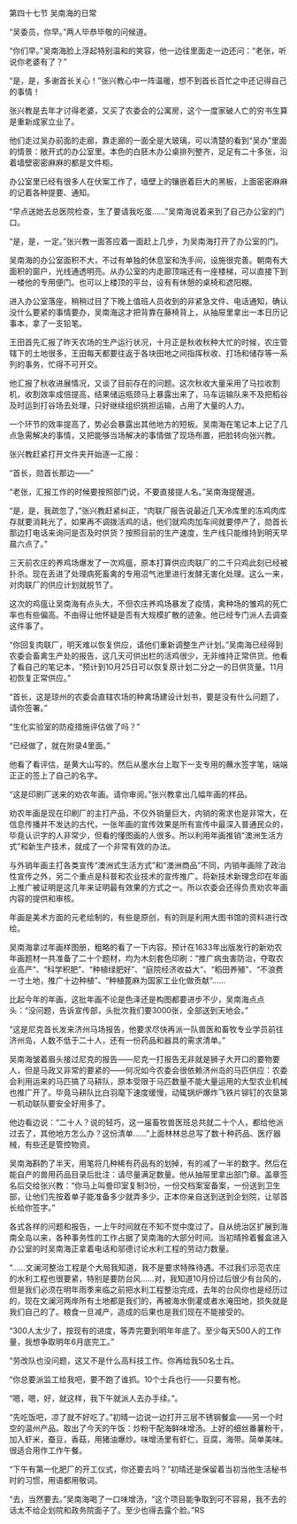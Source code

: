 

第四十七节 吴南海的日常

“吴委员，你早。”两人毕恭毕敬的问候道。

“你们早。”吴南海脸上浮起特别温和的笑容，他一边往里面走一边还问：“老张，听说你老婆有了？”

“是，是，多谢首长关心！”张兴教心中一阵温暖，想不到首长百忙之中还记得自己的事情！

张兴教是去年才讨得老婆，又买了农委会的公寓房，这个一度家破人亡的穷书生算是重新成家立业了。

他们走过吴办前面的走廊，靠走廊的一面全是大玻璃，可以清楚的看到“吴办”里面的情景：敞开式的办公室里。本色的白胚木办公桌排列整齐，足足有二十多张，沿着墙壁密密麻麻的都是文件柜。

办公室里已经有很多人在伏案工作了，墙壁上的镶嵌着巨大的黑板，上面密密麻麻的记着各种提要、通知。

“早点送她去总医院检查，生了要请我吃蛋……”吴南海说着来到了自己办公室的门口。

“是，是，一定。”张兴教一面答应着一面赶上几步，为吴南海打开了办公室的门。

吴南海的办公室面积不大，不过有单独的休息室和洗手间，设施很完善。朝南有大面积的窗户，光线通透明亮。从办公室的内走廊顶端还有一座楼梯，可以直接下到一楼他的专用便门。也可以上楼顶的平台，设有有休憩的桌椅和遮阳棚。

进入办公室落座，稍稍过目了下晚上值班人员收到的非紧急文件、电话通知，确认没什么要紧的事情要办，吴南海这才把背靠在藤椅背上，从抽屉里拿出一本日历记事本，拿了一支铅笔。

王田首先汇报了昨天农场的生产运行状况，十月正是秋收秋种大忙的时候，农庄管辖下的土地很多，王田每天都要往返于各块田地之间指挥秋收、打场和储存等一系列的事务，忙得不可开交。

他汇报了秋收进展情况，又谈了目前存在的问题。这次秋收大量采用了马拉收割机，收割效率成倍提高，结果储运瓶颈马上暴露出来了，马车运输队来不及把稻谷及时运到打谷场去处理，只好继续组织挑担运输，占用了大量的人力。

一个环节的效率提高了，势必会暴露出其他地方的短板。吴南海在笔记本上记了几点急需解决的事情，又把能够当场解决的事情做了现场布置，把脸转向张兴教。

张兴教赶紧打开文件夹开始逐一汇报：

“首长，勋首长那边――”

“老张，汇报工作的时候要按照部门说，不要直接提人名。”吴南海提醒道。

“是，是，我疏忽了，”张兴教赶紧纠正，“肉联厂报告说最近几天冷库里的冻鸡肉库存就要消耗光了，如果再不调拨活鸡的话，他们就鸡肉加车间就要停产了，勋首长那边打电话来询问是否及时供货？按照目前的生产速度，生产线只能维持到明天早晨六点了。”

三天前农庄的养鸡场爆发了一次鸡瘟，原本打算供应肉联厂的二千只鸡此刻已经被扑杀。现在丢进了处理病死畜禽的专用沼气池里进行发酵无害化处理。这么一来，对肉联厂的供应计划就脱节了。

这次的鸡瘟让吴南海有点头大，不但农庄养鸡场暴发了疫情，禽种场的雏鸡的死亡率也有些偏高。不由得让他怀疑是否有大规模扩散的迹象。他已经专门派人去调查这件事了。

“你回复肉联厂，明天难以恢复供应，请他们重新调整生产计划。”吴南海已经得到农委会畜禽生产处的报告，这几天可供出栏的活鸡很少，无非维持正常供货。他看了看自己的笔记本，“预计到10月25日可以恢复原计划二分之一的日供货量。11月初恢复正常供应。”

“首长，这是琼州的农委会直辖农场的种禽场建设计划书，要是没有什么问题了，请你签署。”

“生化实验室的防疫措施评估做了吗？”

“已经做了，就在附录4里面。”

他看了看评估，是黄大山写的。然后从墨水台上取下一支专用的蘸水签字笔，端端正正的签上了自己的名字。

“这是印刷厂送来的劝农年画。请你审阅。”张兴教拿出几幅年画的样品。

劝农年画是现在印刷厂的主打产品，不仅外销量巨大，内销的需求也是非常大，在信息传播并不发达的古代，一张年画的宣传效果是所有宣传中最深入普通民众的，毕竟认识字的人非常少，但看的懂图画的人很多。所以利用年画推销“澳洲生活方式”和新生产技术，就成了一个非常有效的办法。

与外销年画主打各类宣传“澳洲式生活方式”和“澳洲商品”不同，内销年画除了政治性宣传之外，另二个重点是科普和农业技术的宣传推广。将新技术新理念印在年画上推广被证明是这几年来证明最有效果的方式之一。所以农委会还得负责劝农年画内容的提供和审核。

年画是美术方面的元老绘制的，有些是原创，有的则是利用大图书馆的资料进行改绘。

吴南海拿过年画样图册，粗略的看了一下内容。预计在1633年出版发行的新劝农年画题材一共准备了二十个题材，均为木刻套色印刷：“推广病虫害防治，夺取农业高产”、“科学积肥”、“种植绿肥好”、“庭院经济收益大”、“稻田养殖”、“不浪费一寸土地，推广十边种植”、“种植蓖麻为国家工业化做贡献”……

比起今年的年画，这批年画不论是色泽还是构图都要进步不少，吴南海点点头：“没问题，告诉宣传部，头批次我们要3000张，全部送到天地会。”

“这是尼克首长发来济州马场报告，他要求尽快再派一队兽医和畜牧专业学员前往济州岛，人数不低于二十人，还有一份药品和器具的需求清单。”

吴南海皱着眉头接过尼克的报告――尼克一打报告无非就是狮子大开口的要物要人，但是马政又非常的要紧的――何况如今农委会很依赖济州岛的马匹供应：农委会利用运来的马匹搞了马耕队，原本受限于马匹数量不能大量运用的大型农业机械也推广开了。毕竟马耕队比白羽麾下速度缓慢，动辄锅炉爆炸飞铁片铆钉的农垦第一机动联队要安全好用多了。

他边看边说：“二十人？说的轻巧，这一届畜牧兽医班总共就二十个人，都给他派过去了，其他地方怎么办？这份清单……”上面林林总总写了数十种药品、医疗器械，有些还是管控物资。

吴南海斟酌了半天，用笔将几种稀有药品有的划掉，有的减了一半的数字。然后在能自产的兽用药品目录后批注：请尽量满足数量。他从抽屉里拿出部门章。盖章签名后交给张兴教：“你马上叫誊印室复制3份，一份交档案室备案，一份送到卫生部，让他们先按着单子能准备多少就弄多少。正本你亲自送到送到企划院，让邬首长给你签字。”

各式各样的问题和报告，一上午时间就在不知不觉中度过了。自从统治区扩展到海南全岛以来，各种事务性的工作占据了吴南海的大部分时间。当初晴拎着餐盒进入办公室的时吴南海正拿着电话和邬德讨论水利工程的劳动力数量。

“……文澜河整治工程是个大局我知道，我不是要求特殊待遇。不过我们示范农庄的水利工程也很要紧，特别是要防台风……对，我知道10月份过后很少有台风的，但是我们必须在明年雨季来临之前把水利工程整治完成，去年的台风你也是经历过的，现在文澜河两岸所有土地都是我们的，再被海水倒灌或者水淹田地，损失就是我们自己的了。粮食一旦减产，造成的后果也是我们现在不能接受的。

“300人太少了，按现有的进度，等弄完要到明年年底了。至少每天500人的工作量，我想争取明年6月底完工。”

“劳改队也没问题，这又不是什么高科技工作。你再给我50名士兵。

“你总要派监工给我吧，要不跑了谁抓。10个士兵也行――只要有枪。

“嗯，嗯，好，就这样，我下午就派人去办手续。”。

“先吃饭吧，凉了就不好吃了。”初晴一边说一边打开三层不锈钢餐盒――另一个时空的温州产品。取出了今天的午饭：炒粉干配海鲜味增汤。上好的细丝番薯粉干，加入虾米，蚕豆，香菇，用猪油爆炒。味增汤里有虾仁，豆腐，海带。简单美味。很适合用作工作午餐。

“下午有第一化肥厂的开工仪式，你还要去吗？”初晴还是保留着当初当他生活秘书时的习惯，用语都用敬词。

“去，当然要去。”吴南海喝了一口味增汤，“这个项目能争取到可不容易，我不去的话太不给企划院和政务院面子了。至少也得去露个脸。”RS

